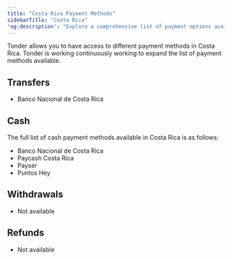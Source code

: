 ```yaml
---
title: "Costa Rica Payment Methods"
sidebarTitle: "Costa Rica"
'og:description': "Explore a comprehensive list of payment options available in Costa Rica with Tonder, categorized by payment type."
---
```


Tonder allows you to have access to different payment methods in Costa Rica. Tonder is working continuously working to expand the list of payment methods available. 


## Transfers
- Banco Nacional de Costa Rica

## Cash

The full list of cash payment methods available in Costa Rica is as follows:

- Banco Nacional de Costa Rica
- Paycash Costa Rica
- Payser
- Puntos Hey

## Withdrawals
- Not available

## Refunds
- Not available

